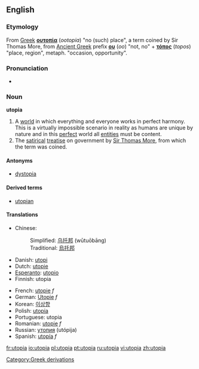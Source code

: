==English==
===Etymology===
From [[Greek]] '''[[ουτοπία]]''' (''ootopia'') "no (such) place", a term coined by Sir Thomas More, from [[Ancient Greek]] prefix '''[[ου]]''' (''oo'') "not, no" + '''[[τόπος]]''' (''topos'') "place, region", metaph. "occasion, opportunity".

===Pronunciation===
*{{IPA|/juˈtopiə/}}

===Noun===
'''utopia'''
# A [[world]] in which everything and everyone works in perfect harmony. This is a virtually impossible scenario in reality as humans are unique by nature and in this [[perfect]] world all [[entities]] must be content. 
# The [[satirical]] [[treatise]] on government by [[w:Thomas More|Sir Thomas More]], from which the term was coined.

====Antonyms====
*[[dystopia]]

====Derived terms====
*[[utopian]]

==== Translations ====
{{top}}
*Chinese:
*:Simplified: [[乌托邦]] (wūtuōbāng)
*:Traditional: [[烏托邦]]
*Danish: [[utopi]]
*Dutch: [[utopie]]
*[[Esperanto]]: [[utopio]]
*Finnish: utopia
{{mid}}
*French: [[utopie]] ''f''
*German: [[Utopie]] ''f''
*Korean: [[이상향]]
*Polish: [[utopia]] {{f}}
*Portuguese: utopia
*Romanian: [[utopie]] ''f''
*Russian: [[утопия]] (utópija) {{f}}
*Spanish: [[utopía]] ''f''
{{bottom}}

[[Category:Greek derivations]]

[[fr:utopia]]
[[io:utopia]]
[[pl:utopia]]
[[pt:utopia]]
[[ru:utopia]]
[[vi:utopia]]
[[zh:utopia]]